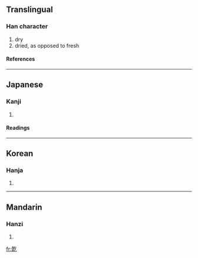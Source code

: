 {{see|乾}}<!-- may be replaced by zh-forms -->

==Translingual==
===Han character===
{{Han char|rad=乙|as=11|sn=12|four=|canj=十十人弓 (JJON), X十十人弓 (XJJON)}}
# dry
# dried, as opposed to fresh
====References====
{{Han ref|kx=0084.321|dkj=00213|dj=0173.070|hdz=10057.070|uh=4E81|ud=20097}}
----
==Japanese==
===Kanji===
{{ja-kanji|grade=|rs=乙11}}
# {{defn|Japanese}}
====Readings====
{{ja-readings|on=[[けん]] (ken)|kun=}}
----
==Korean==
===Hanja===
{{ko-hanja|hangeul=[[건]], [[간]]|rv=geon, gan|mr=kŏn, kan}}
# {{defn|Korean}}
----
==Mandarin==
===Hanzi===
{{cmn-hanzi|pin=[[gān]] (gan1)|wg=kan<sup>1</sup>}}
# {{defn|Mandarin}}

[[fr:亁]]